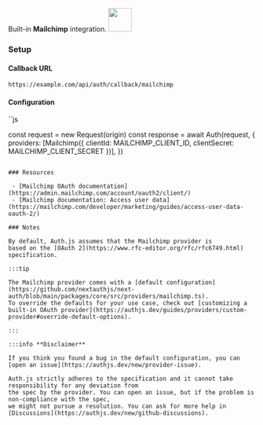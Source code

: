 <div
  style={{
    backgroundColor: "#000",
    display: "flex",
    justifyContent: "space-between",
    color: "#fff",
    padding: 16,
  }}
>
  <span>
    Built-in <b>Mailchimp</b> integration.
  </span>
  <a href="https://mailchimp.com">
    <img
      style={{ display: "block" }}
      src="/img/providers/mailchimp.svg"
      height="48"
      width="48"
    />
  </a>
</div>

### Setup

#### Callback URL

```
https://example.com/api/auth/callback/mailchimp
```

#### Configuration

``js

const request = new Request(origin)
const response = await Auth(request, {
providers: [Mailchimp({ clientId: MAILCHIMP_CLIENT_ID, clientSecret: MAILCHIMP_CLIENT_SECRET })],
})

```

### Resources

 - [Mailchimp OAuth documentation](https://admin.mailchimp.com/account/oauth2/client/)
 - [Mailchimp documentation: Access user data](https://mailchimp.com/developer/marketing/guides/access-user-data-oauth-2/)

### Notes

By default, Auth.js assumes that the Mailchimp provider is
based on the [OAuth 2](https://www.rfc-editor.org/rfc/rfc6749.html) specification.

:::tip

The Mailchimp provider comes with a [default configuration](https://github.com/nextauthjs/next-auth/blob/main/packages/core/src/providers/mailchimp.ts).
To override the defaults for your use case, check out [customizing a built-in OAuth provider](https://authjs.dev/guides/providers/custom-provider#override-default-options).

:::

:::info **Disclaimer**

If you think you found a bug in the default configuration, you can [open an issue](https://authjs.dev/new/provider-issue).

Auth.js strictly adheres to the specification and it cannot take responsibility for any deviation from
the spec by the provider. You can open an issue, but if the problem is non-compliance with the spec,
we might not pursue a resolution. You can ask for more help in [Discussions](https://authjs.dev/new/github-discussions).
```
